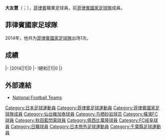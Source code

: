 {{expand|time=2015-11-15T20:51:17+00:00}}
{{refimprove|time=2015-11-15T20:51:17+00:00}}
{{Infobox football biography
|name=大友慧
|image=
|fullname=大友慧
|birth_date={{Birth date and age|1981|10|1}}
|cityofbirth=[[千葉縣|千葉縣]]
|countryofbirth=[[日本|日本]]
|height=
|position=[[中场|中场]]
|currentclub=
|years1=2000-2002
|clubs1=[[仙台維加泰|仙台維加泰]]
|caps1=
|goals1=
|years2=2003
|clubs2=[[鳥栖砂岩|鳥栖砂岩]]
|caps2=
|goals2=
|years3=2004-2005
|clubs3=[[橫濱FC|橫濱FC]]
|caps3=
|goals3=
|years4=2006
|clubs4=[[FC_Reimsbach|Reimsbach]]
|caps4=
|goals4=
|years5=2006
|clubs5=[[秋田藍閃電|TDK]]
|caps5=
|goals5=
|years6=2007-2009
|clubs6=[[岐阜足球會|FC岐阜]]
|caps6=
|goals6=
|years7=2010
|clubs7=[[佩西比萬隆|佩西比萬隆]]
|caps7=
|goals7=
|years8=2010-2011
|clubs8=[[邦唐足球會|邦唐]]
|caps8=
|goals8=
|years9=2011-2012
|clubs9=[[佩塞拉|佩塞拉]]
|caps9=
|goals9=
|years10=2013
|clubs10=[[伊洛瓦底聯足球會|伊洛瓦底聯]]
|caps10=
|goals10=
|years11=2014
|clubs11=[[桐艾足球會|桐艾]]
|caps11=
|goals11=
|years12=2015
|clubs12=[[環球足球會|環球]]
|caps12=
|goals12=
|years13=2015-
|clubs13=[[横河武蔵野FC|横河武蔵野FC]]
|caps13=
|goals13=
|nationalyears=2014
|nationalteam=[[菲律賓國家足球隊|菲律賓]]
|nationalcaps(goals)=1 (0)
}}
'''大友慧'''（{{lang-ja|大友慧}}；{{Bd|1981年|10月1日||}}），[[菲律賓|菲律賓]]職業足球員，前[[菲律賓國家足球隊|菲律賓國家足球隊]]成員。

==菲律賓國家足球隊==
2014年，他共为[[菲律賓國家足球隊|菲律賓國家足球隊]]出场1次。

==成績==
{{Football player national team statistics|PHI}}
|-
|2014||1||0
|-
!總和||1||0
|}

==外部連結==
{{Reflist}}
*[http://www.national-football-teams.com/player/57628/Satoshi_Otomo.html National Football Teams] {{Wayback|url=http://www.national-football-teams.com/player/57628/Satoshi_Otomo.html |date=20151117031722 }}

{{Japan-sport-bio-stub}}
{{Soccer-player-stub}}

[[Category:日本足球運動員|Category:日本足球運動員]]
[[Category:菲律賓足球運動員|Category:菲律賓足球運動員]]
[[Category:菲律賓國家足球隊成員|Category:菲律賓國家足球隊成員]]
[[Category:仙台維加泰球員|Category:仙台維加泰球員]]
[[Category:鸟栖砂岩球员|Category:鸟栖砂岩球员]]
[[Category:橫濱FC球員|Category:橫濱FC球員]]
[[Category:秋田藍閃電球員|Category:秋田藍閃電球員]]
[[Category:佩西比萬隆球員|Category:佩西比萬隆球員]]
[[Category:FC岐阜球員|Category:FC岐阜球員]]
[[Category:日職球員|Category:日職球員]]
[[Category:日本旅外足球運動員|Category:日本旅外足球運動員]]
[[Category:千葉縣足球運動員|Category:千葉縣足球運動員]]